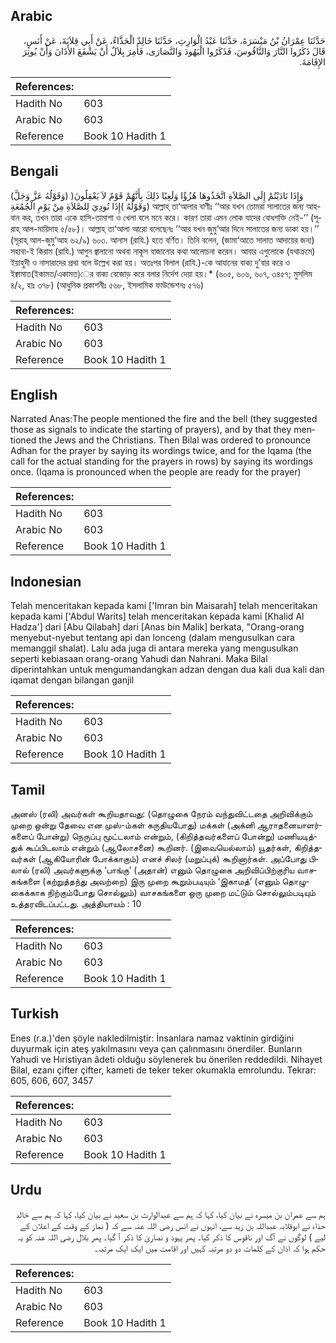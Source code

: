## Arabic


<div dir="rtl" lang="ar" style={{fontSize:'larger',backgroundColor:'#f8f9fa',padding:20}}>
حَدَّثَنَا عِمْرَانُ بْنُ مَيْسَرَةَ، حَدَّثَنَا عَبْدُ الْوَارِثِ، حَدَّثَنَا خَالِدٌ الْحَذَّاءُ، عَنْ أَبِي قِلاَبَةَ، عَنْ أَنَسٍ، قَالَ ذَكَرُوا النَّارَ وَالنَّاقُوسَ، فَذَكَرُوا الْيَهُودَ وَالنَّصَارَى، فَأُمِرَ بِلاَلٌ أَنْ يَشْفَعَ الأَذَانَ وَأَنْ يُوتِرَ الإِقَامَةَ‏.‏
</div>
<div style={{backgroundColor:'#f8f9fa',padding:20, marginBottom: 10}}><table> <thead> <tr> <th>References:</th> <th></th> </tr> </thead> <tbody><tr><td>Hadith No</td><td>603</td></tr><tr><td>Arabic No</td><td>603</td></tr><tr><td>Reference</td><td>Book 10 Hadith 1</td></tr></tbody></table></div>

## Bengali


<div dir="ltr" lang="bn" style={{fontSize:'larger',backgroundColor:'#f8f9fa',padding:20}}>
(وَقَوْلُهُ عَزَّ وَجَلَّ) وَإِذَا نَادَيْتُمْ إِلَى الصَّلاَةِ اتَّخَذُوهَا هُزُؤًا وَلَعِبًا ذَلِكَ بِأَنَّهُمْ قَوْمٌ لاَ يَعْقِلُونَ( وَقَوْلُهُ )إِذَا نُودِيَ لِلصَّلاَةِ مِنْ يَوْمِ الْجُمُعَةِ) আল্লাহ্ তা‘আলার বাণীঃ ‘‘আর যখন তোমরা সালাতের জন্য আহবান কর, তখন তারা একে হাসি-তামাশা ও খেলা বলে মনে করে। কারণ তারা এমন লোক যাদের বোধশক্তি নেই-’’ (সূরাহ্ আল-মায়িদাহ ৫/৫৮)। আল্লাহ্ তা‘আলা আরো বলেছেনঃ ‘‘আর যখন জুমু‘আর দিনে সালাতের জন্য ডাকা হয়।’’ (সূরাহ্ আল-জুমু‘আহ ৬২/৯) ৬০৩. আনাস (রাযি.) হতে বর্ণিত। তিনি বলেন, (জামা‘আতে সালাত আদায়ের জন্য) সহাবা-ই কিরাম (রাযি.) আগুন জ্বালানো অথবা নাকূস বাজানোর কথা আলোচনা করেন। আবার এগুলোকে (যথাক্রমে) ইয়াহুদী ও নাসারাদের প্রথা বলে উল্লেখ করা হয়। অতঃপর বিলাল (রাযি.)-কে আযানের বাক্য দু’বার করে ও ইক্বামাত(ইকামত/একামত)ের বাক্য বেজোড় করে বলার নির্দেশ দেয়া হয়।* (৬০৫, ৬০৬, ৬০৭, ৩৪৫৭; মুসলিম ৪/২, হাঃ ৩৭৮) (আধুনিক প্রকাশনীঃ ৫৬৮, ইসলামিক ফাউন্ডেশনঃ ৫৭৬)
</div>
<div style={{backgroundColor:'#f8f9fa',padding:20, marginBottom: 10}}><table> <thead> <tr> <th>References:</th> <th></th> </tr> </thead> <tbody><tr><td>Hadith No</td><td>603</td></tr><tr><td>Arabic No</td><td>603</td></tr><tr><td>Reference</td><td>Book 10 Hadith 1</td></tr></tbody></table></div>

## English


<div dir="ltr" lang="en" style={{fontSize:'larger',backgroundColor:'#f8f9fa',padding:20}}>
Narrated Anas:The people mentioned the fire and the bell (they suggested those as signals to indicate the starting of prayers), and by that they mentioned the Jews and the Christians. Then Bilal was ordered to pronounce Adhan for the prayer by saying its wordings twice, and for the Iqama (the call for the actual standing for the prayers in rows) by saying its wordings once. (Iqama is pronounced when the people are ready for the prayer)
</div>
<div style={{backgroundColor:'#f8f9fa',padding:20, marginBottom: 10}}><table> <thead> <tr> <th>References:</th> <th></th> </tr> </thead> <tbody><tr><td>Hadith No</td><td>603</td></tr><tr><td>Arabic No</td><td>603</td></tr><tr><td>Reference</td><td>Book 10 Hadith 1</td></tr></tbody></table></div>

## Indonesian


<div dir="ltr" lang="id" style={{fontSize:'larger',backgroundColor:'#f8f9fa',padding:20}}>
Telah menceritakan kepada kami ['Imran bin Maisarah] telah menceritakan kepada kami ['Abdul Warits] telah menceritakan kepada kami [Khalid Al Hadza'] dari [Abu Qilabah] dari [Anas bin Malik] berkata, "Orang-orang menyebut-nyebut tentang api dan lonceng (dalam mengusulkan cara memanggil shalat). Lalu ada juga di antara mereka yang mengusulkan seperti kebiasaan orang-orang Yahudi dan Nahrani. Maka Bilal diperintahkan untuk mengumandangkan adzan dengan dua kali dua kali dan iqamat dengan bilangan ganjil
</div>
<div style={{backgroundColor:'#f8f9fa',padding:20, marginBottom: 10}}><table> <thead> <tr> <th>References:</th> <th></th> </tr> </thead> <tbody><tr><td>Hadith No</td><td>603</td></tr><tr><td>Arabic No</td><td>603</td></tr><tr><td>Reference</td><td>Book 10 Hadith 1</td></tr></tbody></table></div>

## Tamil


<div dir="ltr" lang="ta" style={{fontSize:'larger',backgroundColor:'#f8f9fa',padding:20}}>
அனஸ் (ரலி) அவர்கள் கூறியதாவது: (தொழுகை நேரம் வந்துவிட்டதை அறிவிக்கும் முறை ஒன்று தேவை என முஸ்-ம்கள் கருதியபோது) மக்கள் (அக்னி ஆராதனையாளர்களைப் போன்று) நெருப்பு மூட்டலாம் என்றும், (கிறித்தவர்களைப் போன்று) மணியடித்துக் கூப்பிடலாம் என்றும் (ஆலோசனை) கூறினர். (இவையெல்லாம்) யூதர்கள், கிறித்தவர்கள் (ஆகியோரின் போக்காகும்) எனச் சிலர் (மறுப்புக்) கூறினார்கள். அப்போது பிலால் (ரலி) அவர்களுக்கு ‘பாங்கு’ (அதான்) எனும் தொழுகை அறிவிப்பிற்குரிய வாசகங்களை (கற்றுத்தந்து அவற்றை) இரு முறை கூறும்படியும் ‘இகாமத்’ (எனும் தொழுகைக்காக நிற்கும்போது சொல்லும்) வாசகங்களை ஒரு முறை மட்டும் சொல்லும்படியும் உத்தரவிடப்பட்டது. அத்தியாயம் : 10
</div>
<div style={{backgroundColor:'#f8f9fa',padding:20, marginBottom: 10}}><table> <thead> <tr> <th>References:</th> <th></th> </tr> </thead> <tbody><tr><td>Hadith No</td><td>603</td></tr><tr><td>Arabic No</td><td>603</td></tr><tr><td>Reference</td><td>Book 10 Hadith 1</td></tr></tbody></table></div>

## Turkish


<div dir="ltr" lang="tr" style={{fontSize:'larger',backgroundColor:'#f8f9fa',padding:20}}>
Enes (r.a.)'den şöyle nakledilmiştir: İnsanlara namaz vaktinin girdiğini duyurmak için ateş yakılmasını veya çan çalınmasını önerdiler. Bunların Yahudi ve Hıristiyan âdeti olduğu söylenerek bu önerilen reddedildi. Nihayet Bilal, ezanı çifter çifter, kameti de teker teker okumakla emrolundu. Tekrar: 605, 606, 607, 3457
</div>
<div style={{backgroundColor:'#f8f9fa',padding:20, marginBottom: 10}}><table> <thead> <tr> <th>References:</th> <th></th> </tr> </thead> <tbody><tr><td>Hadith No</td><td>603</td></tr><tr><td>Arabic No</td><td>603</td></tr><tr><td>Reference</td><td>Book 10 Hadith 1</td></tr></tbody></table></div>

## Urdu


<div dir="rtl" lang="ur" style={{fontSize:'larger',backgroundColor:'#f8f9fa',padding:20}}>
ہم سے عمران بن میسرہ نے بیان کیا، کہا کہ ہم سے عبدالوارث بن سعید نے بیان کیا، کہا کہ ہم سے خالد حذاء نے ابوقلابہ عبداللہ بن زید سے، انہوں نے انس رضی اللہ عنہ سے کہ ( نماز کے وقت کے اعلان کے لیے ) لوگوں نے آگ اور ناقوس کا ذکر کیا۔ پھر یہود و نصاریٰ کا ذکر آ گیا۔ پھر بلال رضی اللہ عنہ کو یہ حکم ہوا کہ اذان کے کلمات دو دو مرتبہ کہیں اور اقامت میں ایک ایک مرتبہ۔
</div>
<div style={{backgroundColor:'#f8f9fa',padding:20, marginBottom: 10}}><table> <thead> <tr> <th>References:</th> <th></th> </tr> </thead> <tbody><tr><td>Hadith No</td><td>603</td></tr><tr><td>Arabic No</td><td>603</td></tr><tr><td>Reference</td><td>Book 10 Hadith 1</td></tr></tbody></table></div>